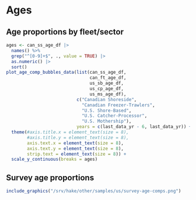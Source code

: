 # Ages

## Age proportions by fleet/sector

```r

ages <- can_ss_age_df |>
  names() %>%
  grep("^[0-9]+$", ., value = TRUE) |>
  as.numeric() |> 
  sort()
plot_age_comp_bubbles_data(list(can_ss_age_df,
                                can_ft_age_df,
                                us_sb_age_df,
                                us_cp_age_df,
                                us_ms_age_df),
                           c("Canadian Shoreside",
                             "Canadian Freezer-Trawlers",
                             "U.S. Shore-Based",
                             "U.S. Catcher-Processor",
                             "U.S. Mothership"),
                           years = c(last_data_yr - 6, last_data_yr)) +
  theme(#axis.title.x = element_text(size = 8),
        #axis.title.y = element_text(size = 8),
        axis.text.x = element_text(size = 8),
        axis.text.y = element_text(size = 8),
        strip.text = element_text(size = 8)) +
  scale_y_continuous(breaks = ages)
```

## Survey age proportions

```r
include_graphics("/srv/hake/other/samples/us/survey-age-comps.png")
```
